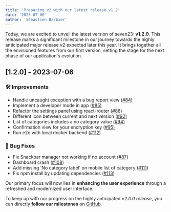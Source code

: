 ```yaml
---
title: 'Preparing v2 with our latest release v1.2'
date: '2023-07-06'
author: 'Sébastien Barbier'
---
```


Today, we are excited to unveil the latest version of seven23: **v1.2.0**. This release marks a significant milestone in our journey towards the highly anticipated major release v2 expected later this year. It brings together all the envisioned features from our first version, setting the stage for the next phase of our application's evolution.

## [1.2.0] - 2023-07-06
### 🛠 Improvements
- Handle uncaught exception with a bug report view ([#84)](https://github.com/sebastienbarbier/seven23/issues84/)
- Implement a developer mode in app ([#85)](https://github.com/sebastienbarbier/seven23/issues85/)
- Refactor the settings panel using react-router ([#88)](https://github.com/sebastienbarbier/seven23/issues88/)
- Different icon between current and next version ([#92)](https://github.com/sebastienbarbier/seven23/issues92/)
- List of categories includes a no category value ([#94)](https://github.com/sebastienbarbier/seven23/issues94/)
- Confirmation view for your encryption key ([#95)](https://github.com/sebastienbarbier/seven23/issues95/)
- Run e2e with local docker backend ([#112](https://github.com/sebastienbarbier/seven23/issues/112))
### 🐛 Bug Fixes
- Fix Snackbar manager not working if no account ([#87)](https://github.com/sebastienbarbier/seven23/issues87/)
- Dashboard crash ([#108](https://github.com/sebastienbarbier/seven23/issues/108))
- Add missing 'No category label' on mobile list of category ([#111](https://github.com/sebastienbarbier/seven23/issues/111))
- Fix npm install by updating dependencies ([#113](https://github.com/sebastienbarbier/seven23/issues/113))

Our primary focus will now lies in **enhancing the user experience** through a refreshed and modernized user interface.

To keep up with our progress on the highly anticipated *v2.0.0 release*, you can directly **follow our milestones** on [GitHub](https://github.com/sebastienbarbier/seven23/milestone/5).